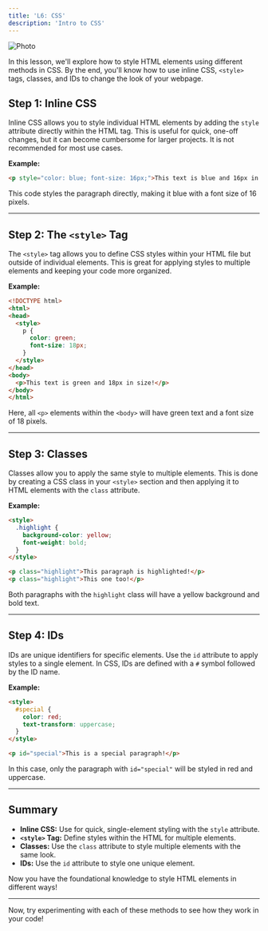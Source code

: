 ```yaml
---
title: 'L6: CSS'
description: 'Intro to CSS'
---
```


<img src="https://picsum.photos/700/300?random=3" align="center" border-radius="20px" alt="Photo" />


In this lesson, we'll explore how to style HTML elements using different methods in CSS. By the end, you'll know how to use inline CSS, `<style>` tags, classes, and IDs to change the look of your webpage.

## Step 1: Inline CSS

Inline CSS allows you to style individual HTML elements by adding the `style` attribute directly within the HTML tag. This is useful for quick, one-off changes, but it can become cumbersome for larger projects. It is not recommended for most use cases.

**Example:**
```html
<p style="color: blue; font-size: 16px;">This text is blue and 16px in size!</p>
```

This code styles the paragraph directly, making it blue with a font size of 16 pixels.

---

## Step 2: The `<style>` Tag

The `<style>` tag allows you to define CSS styles within your HTML file but outside of individual elements. This is great for applying styles to multiple elements and keeping your code more organized.

**Example:**
```html index.html
<!DOCTYPE html>
<html>
<head>
  <style>
    p {
      color: green;
      font-size: 18px;
    }
  </style>
</head>
<body>
  <p>This text is green and 18px in size!</p>
</body>
</html>
```

Here, all `<p>` elements within the `<body>` will have green text and a font size of 18 pixels.

---

## Step 3: Classes

Classes allow you to apply the same style to multiple elements. This is done by creating a CSS class in your `<style>` section and then applying it to HTML elements with the `class` attribute.

**Example:**
```html
<style>
  .highlight {
    background-color: yellow;
    font-weight: bold;
  }
</style>

<p class="highlight">This paragraph is highlighted!</p>
<p class="highlight">This one too!</p>
```

Both paragraphs with the `highlight` class will have a yellow background and bold text.

---

## Step 4: IDs

IDs are unique identifiers for specific elements. Use the `id` attribute to apply styles to a single element. In CSS, IDs are defined with a `#` symbol followed by the ID name.

**Example:**
```html
<style>
  #special {
    color: red;
    text-transform: uppercase;
  }
</style>

<p id="special">This is a special paragraph!</p>
```

In this case, only the paragraph with `id="special"` will be styled in red and uppercase.

---

## Summary

- **Inline CSS:** Use for quick, single-element styling with the `style` attribute.
- **`<style>` Tag:** Define styles within the HTML for multiple elements.
- **Classes:** Use the `class` attribute to style multiple elements with the same look.
- **IDs:** Use the `id` attribute to style one unique element.

Now you have the foundational knowledge to style HTML elements in different ways!

---

Now, try experimenting with each of these methods to see how they work in your code!
